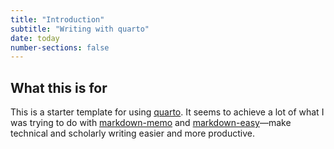 ```yaml
---
title: "Introduction"
subtitle: "Writing with quarto"
date: today
number-sections: false
---
```



What this is for
--------------------------------------------

This is a starter template for using [quarto](https://quarto.org/).
It seems to achieve a lot of what I was trying to do with
[markdown-memo](https://github.com/rreece/markdown-memo) and
[markdown-easy](https://github.com/rreece/markdown-easy)---make
technical and scholarly writing easier and more productive.

